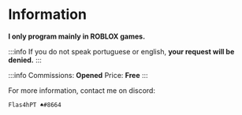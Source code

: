 # Information #


**I only program mainly in ROBLOX games.**

:::info
If you do not speak portuguese or english, **your request will be denied.**
:::


:::info
Commissions: **Opened**
Price: **Free**
:::

For more information, contact me on discord:
```
Flas4hPT ♠#8664
```
